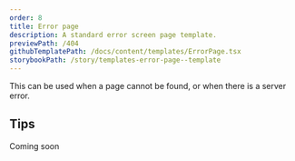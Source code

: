 ```yaml
---
order: 8
title: Error page
description: A standard error screen page template.
previewPath: /404
githubTemplatePath: /docs/content/templates/ErrorPage.tsx
storybookPath: /story/templates-error-page--template
---
```


This can be used when a page cannot be found, or when there is a server error.

## Tips

Coming soon

